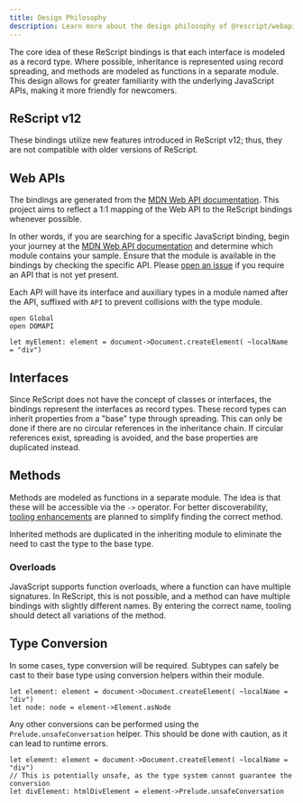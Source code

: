 ```yaml
---
title: Design Philosophy
description: Learn more about the design philosophy of @rescript/webapi.
---
```


The core idea of these ReScript bindings is that each interface is modeled as a record type. Where possible, inheritance is represented using record spreading, and methods are modeled as functions in a separate module. This design allows for greater familiarity with the underlying JavaScript APIs, making it more friendly for newcomers.

## ReScript v12

These bindings utilize new features introduced in ReScript v12; thus, they are not compatible with older versions of ReScript.

## Web APIs

The bindings are generated from the [MDN Web API documentation](https://developer.mozilla.org/en-US/docs/Web/API). This project aims to reflect a 1:1 mapping of the Web API to the ReScript bindings whenever possible.

In other words, if you are searching for a specific JavaScript binding, begin your journey at the [MDN Web API documentation](https://developer.mozilla.org/en-US/docs/Web/API) and determine which module contains your sample. Ensure that the module is available in the bindings by checking the specific API. Please [open an issue](https://github.com/rescript-lang/experimental-rescript-webapi/issues/new/choose) if you require an API that is not yet present.

Each API will have its interface and auxiliary types in a module named after the API, suffixed with `API` to prevent collisions with the type module.

```ReScript
open Global
open DOMAPI

let myElement: element = document->Document.createElement( ~localName = "div")
```

## Interfaces

Since ReScript does not have the concept of classes or interfaces, the bindings represent the interfaces as record types. These record types can inherit properties from a "base" type through spreading. This can only be done if there are no circular references in the inheritance chain. If circular references exist, spreading is avoided, and the base properties are duplicated instead.

## Methods

Methods are modeled as functions in a separate module. The idea is that these will be accessible via the `->` operator. For better discoverability, [tooling enhancements](https://github.com/rescript-lang/rescript-vscode/pull/1054) are planned to simplify finding the correct method.

Inherited methods are duplicated in the inheriting module to eliminate the need to cast the type to the base type.

### Overloads

JavaScript supports function overloads, where a function can have multiple signatures. In ReScript, this is not possible, and a method can have multiple bindings with slightly different names. By entering the correct name, tooling should detect all variations of the method.

## Type Conversion

In some cases, type conversion will be required. Subtypes can safely be cast to their base type using conversion helpers within their module.

```ReScript
let element: element = document->Document.createElement( ~localName = "div")
let node: node = element->Element.asNode
```

Any other conversions can be performed using the `Prelude.unsafeConversation` helper. This should be done with caution, as it can lead to runtime errors.

```ReScript
let element: element = document->Document.createElement( ~localName = "div")
// This is potentially unsafe, as the type system cannot guarantee the conversion
let divElement: htmlDivElement = element->Prelude.unsafeConversation
```
